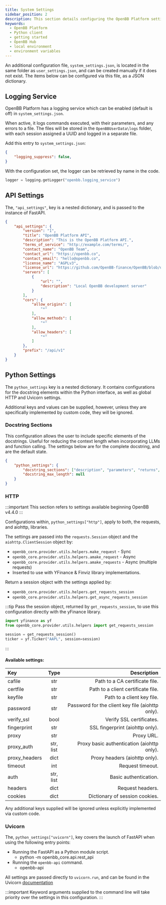 ```yaml
---
title: System Settings
sidebar_position: 2
description: This section details configuring the OpenBB Platform settings and environment variables.
keywords:
  - OpenBB Platform
  - Python client
  - getting started
  - OpenBB Hub
  - local environment
  - environment variables
---
```



<HeadTitle title="User Settings & Environment Variables | OpenBB Docs" />

An additional configuration file, `system_settings.json`, is located in the same folder as `user_settings.json`, and can be created manually if it does not exist. The items below can be configured via this file, as a JSON dictionary.

## Logging Service

OpenBB Platform has a logging service which can be enabled (default is off) in `system_settings.json`.

When active, it logs commands executed, with their parameters, and any errors to a file.
The files will be stored in the `OpenBBUserData\logs` folder, with each session assigned a UUID and logged in a separate file.

Add this entry to `system_settings.json`:

```json
{
    "logging_suppress": false,
}
```

With the configuration set, the logger can be retrieved by name in the code.

```python
logger = logging.getLogger("openbb.logging_service")
```

## API Settings

The, `"api_settings"`, key is a nested dictionary, and is passed to the instance of FastAPI. 

```json
{
    "api_settings": {
        "version": "1",
        "title": "OpenBB Platform API",
        "description": "This is the OpenBB Platform API.",
        "terms_of_service": "http://example.com/terms/",
        "contact_name": "OpenBB Team",
        "contact_url": "https://openbb.co",
        "contact_email": "hello@openbb.co",
        "license_name": "AGPLv3",
        "license_url": "https://github.com/OpenBB-finance/OpenBB/blob/develop/LICENSE",
        "servers": [
            {
                "url": "",
                "description": "Local OpenBB development server"
            }
        ],
        "cors": {
            "allow_origins": [
                "*"
            ],
            "allow_methods": [
                "*"
            ],
            "allow_headers": [
                "*"
            ]
        },
        "prefix": "/api/v1"
    }
}
```

## Python Settings

The `python_settings` key is a nested dictionary. It contains configurations for the docstring elements within the Python interface, as well as global HTTP and Uvicorn settings.

Additional keys and values can be supplied, however, unless they are specifically implemented by custom code, they will be ignored.

### Docstring Sections

This configuration allows the user to include specific elements of the docstrings. Useful for reducing the context length when incorporating LLMs and function calling. The settings below are for the complete docstring, and are the default state.

```json
{
    "python_settings": {
        "docstring_sections": ["description", "parameters", "returns", "examples"],
        "docstring_max_length": null
    }
}
```

### HTTP

:::important
This section refers to settings available beginning OpenBB v4.4.0
:::

Configurations within, `python_settings["http"]`, apply to both, the requests, and aiohttp, libraries.

The settings are passed into the `requests.Session` object and the `aiohttp.ClientSession` object by:
- `openbb_core.provider.utils.helpers.make_request` - Sync
- `openbb_core.provider.utils.helpers.amake_request` - Async
- `openbb_core.provider.utils.helpers.amake_requests` - Async (multiple requests)
- Inserted to use with YFinance & Finviz library implementations.

Return a session object with the settings applied by:
- `openbb_core.provider.utils.helpers.get_requests_session`
- `openbb_core.provider.utils.helpers.get_async_requests_session`

:::tip
Pass the session object, returned by `get_requests_session`, to use this configuration directly with the yFinance library.

```python
import yfinance as yf
from openbb_core.provider.utils.helpers import get_requests_session

session = get_requests_session()
ticker = yf.Ticker("AAPL", session=session)
```
:::

#### Available settings:

| Key | Type | Description |
|:----|:----:|------------:|
|cafile| str | Path to a CA certificate file.|
|certfile| str | Path to a client certificate file.|
|keyfile| str | Path to a client key file.|
|password| str | Password for the client key file (aiohttp only).|
|verify_ssl| bool | Verify SSL certificates.|
|fingerprint| str | SSL fingerprint (aiohttp only).|
|proxy| str | Proxy URL.|
|proxy_auth| str, list | Proxy basic authentication (aiohttp only).|
|proxy_headers| dict | Proxy headers (aiohttp only).|
|timeout| int | Request timeout.|
|auth| str, list | Basic authentication.|
|headers| dict | Request headers.|
|cookies| dict | Dictionary of session cookies.|

Any additional keys supplied will be ignored unless explicitly implemented via custom code.

### Uvicorn

The, `python_settings["uvicorn"]`, key covers the launch of FastAPI when using the following entry points:

- Running the FastAPI as a Python module script.
    - python -m openbb_core.api.rest_api
- Running the `openbb-api` command.
    - openbb-api

All settings are passed directly to `uvicorn.run`, and can be found in the Uvicorn [documentation](https://www.uvicorn.org/settings/)

:::important
Keyword arguments supplied to the command line will take priority over the settings in this configuration.
:::
